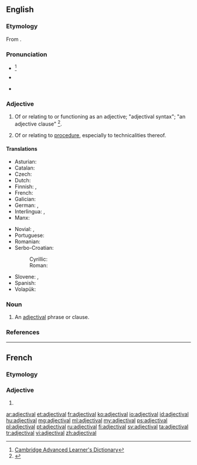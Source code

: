 ==English==

===Etymology===
From {{suffix|adjective|al}}.

===Pronunciation===
* {{a|UK}} {{IPA|/ædʒɛkˈtaɪvəl/}}<ref>[http://dictionary.cambridge.org/define.asp?key=1028&amp;dict=CALD Cambridge Advanced Learner's Dictionary]</ref>
* {{a|US}} {{IPA|/ædʒəkˈtaɪvəl/}}
* {{audio|En-us-adjectival.ogg|Audio (US)}}

===Adjective===
{{en-adj}}

# {{context|grammar|lang=en}} Of or relating to or functioning as an adjective; "adjectival syntax"; "an adjective clause" <ref>{{R:Dictionary.com}}</ref>.
# {{context|legal|lang=en}} Of or relating to [[procedure]], especially to technicalities thereof.

====Translations====
{{trans-top|of or relating to or functioning as an adjective}}
* Asturian: {{t+|ast|axetivu}}
* Catalan: {{t+|ca|adjectiu}}
* Czech: {{t-|cs|adjektivní}}
* Dutch: {{t+|nl|bijvoeglijk}}
* Finnish: {{t+|fi|adjektiivi|alt=adjektiivi-}}, {{t+|fi|adjektiivinen}}
* French: {{t+|fr|adjectival}}
* Galician: {{t+|gl|adxectivo}}
* German: {{t-|de|adjektivisch}}, {{t+|de|Adjektiv|alt=Adjektiv-}}
* Interlingua: {{t-|ia|adjective}}, {{t-|ia|adjectival}}
* Manx: {{t-|gv|marennymagh}}
{{trans-mid}}
* Novial: {{tø|nov|adjektivi}}, {{tø|nov|adjektival}}
* Portuguese: {{t+|pt|adjetivo}} {{qualifier|Brazil}}
* Romanian: {{t-|ro|adjectival}}
* Serbo-Croatian:
*: Cyrillic: {{t-|sh|при́дјевскӣ}}
*: Roman: {{t-|sh|prídjevskī}}
* Slovene: {{t-|sl|pridévniški}},  {{t-|sl|ádjektiven}}
* Spanish: {{t-|es|adjetival}}
* Volapük: {{t+|vo|ladyekik}}
{{trans-bottom}}

===Noun===
{{en-noun}}

# An [[#adjective|adjectival]] phrase or clause.

===References===
<references/>

----

==French==

===Etymology===
{{suffix|adjective|al|lang=fr}}

===Adjective===
{{fr-adj|mp=adjectivaux}}

# {{l|en|adjectival|sc=Latn}}

[[ar:adjectival]]
[[et:adjectival]]
[[fr:adjectival]]
[[ko:adjectival]]
[[io:adjectival]]
[[id:adjectival]]
[[hu:adjectival]]
[[mg:adjectival]]
[[ml:adjectival]]
[[my:adjectival]]
[[ps:adjectival]]
[[pl:adjectival]]
[[pt:adjectival]]
[[ru:adjectival]]
[[fi:adjectival]]
[[sv:adjectival]]
[[ta:adjectival]]
[[tr:adjectival]]
[[vi:adjectival]]
[[zh:adjectival]]
